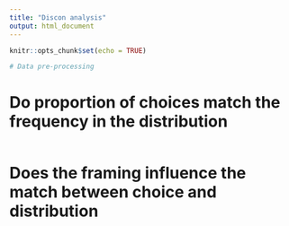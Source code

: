 ```yaml
---
title: "Discon analysis"
output: html_document
---
```


```r
knitr::opts_chunk$set(echo = TRUE)
```

```r
# Data pre-processing
```

# Do proportion of choices match the frequency in the distribution

```r

```

# Does the framing influence the match between choice and distribution 

```r

```

